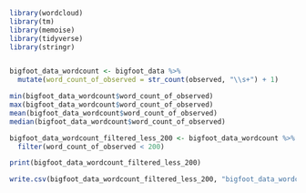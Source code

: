 ```r
library(wordcloud)
library(tm)
library(memoise)
library(tidyverse)
library(stringr)
```

```r

```



```r
bigfoot_data_wordcount <- bigfoot_data %>%
  mutate(word_count_of_observed = str_count(observed, "\\s+") + 1)
```

```r
min(bigfoot_data_wordcount$word_count_of_observed)
max(bigfoot_data_wordcount$word_count_of_observed)
mean(bigfoot_data_wordcount$word_count_of_observed)
median(bigfoot_data_wordcount$word_count_of_observed)
```

```r
bigfoot_data_wordcount_filtered_less_200 <- bigfoot_data_wordcount %>%
  filter(word_count_of_observed < 200)

print(bigfoot_data_wordcount_filtered_less_200)
```

```r
write.csv(bigfoot_data_wordcount_filtered_less_200, "bigfoot_data_wordcount_filtered_less_200.csv")
```























